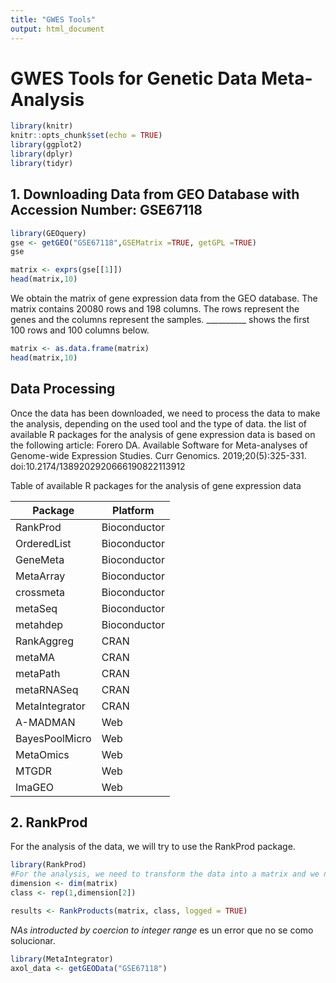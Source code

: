 ---
title: "GWES Tools"
output: html_document
---
# GWES Tools for Genetic Data Meta-Analysis
```{r setup, include=FALSE}
library(knitr)
knitr::opts_chunk$set(echo = TRUE)
library(ggplot2)
library(dplyr)
library(tidyr)
```
## 1. Downloading Data from GEO Database with Accession Number: GSE67118
```{r download_data}
library(GEOquery)
gse <- getGEO("GSE67118",GSEMatrix =TRUE, getGPL =TRUE)
gse
```
```{r matrix_extraction,echo=FALSE}
matrix <- exprs(gse[[1]])
head(matrix,10)
```
We obtain the matrix of gene expression data from the GEO database.
The matrix contains 20080 rows and 198 columns.
The rows represent the genes and the columns represent the samples.
__________ shows the first 100 rows and 100 columns below.
```{r,echo=FALSE}
matrix <- as.data.frame(matrix)
head(matrix,10)
```
## Data Processing
Once the data has been downloaded, we need to process the data to make the analysis, depending on the used tool and the type of data.
the list of available R packages for the analysis of gene expression data is based on the following article:
Forero DA. Available Software for Meta-analyses of Genome-wide Expression Studies. Curr Genomics. 2019;20(5):325-331. doi:10.2174/1389202920666190822113912

Table of available R packages for the analysis of gene expression data

| Package        | Platform     |
|----------------|--------------|
| RankProd       | Bioconductor |
| OrderedList    | Bioconductor |
| GeneMeta       | Bioconductor |
| MetaArray      | Bioconductor |
| crossmeta      | Bioconductor |
| metaSeq        | Bioconductor |
| metahdep       | Bioconductor |
| RankAggreg     | CRAN         |
| metaMA         | CRAN         |
| metaPath       | CRAN         |
| metaRNASeq     | CRAN         |
| MetaIntegrator | CRAN         |
| A-MADMAN       | Web          |
| BayesPoolMicro | Web          |
| MetaOmics      | Web          |
| MTGDR          | Web          |
| ImaGEO         | Web          |

## 2. RankProd
For the analysis of the data, we will try to use the RankProd package.
```{r RankProd_test}
library(RankProd)
#For the analysis, we need to transform the data into a matrix and we need to create a class vector. given the fadct that all samples come from the same tissue, we will use the same class for all samples.
dimension <- dim(matrix)
class <- rep(1,dimension[2])
```
```{r RankProd_results}
results <- RankProducts(matrix, class, logged = TRUE)
```
*NAs introducted by coercion to integer range* es un error que no se como solucionar.
```{r MetaIntegrator_test}
library(MetaIntegrator)
axol_data <- getGEOData("GSE67118")
```

